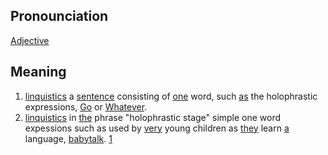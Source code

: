 ==Pronounciation==

[[Adjective]]

==Meaning==
# [[linguistic terminology|linquistics]] a [[sentence]] consisting of [[one]] word, such [[as]] the holophrastic expressions, [[Go]] or [[Whatever]].
# [[linguistic terminology|linquistics]] in [[the]] phrase "holophrastic stage" simple one word expessions such as used by [[very]] young children as [[they]] learn [[a]] language, [[babytalk]]. [http://www.geocities.com/delovist3/guide2.html]